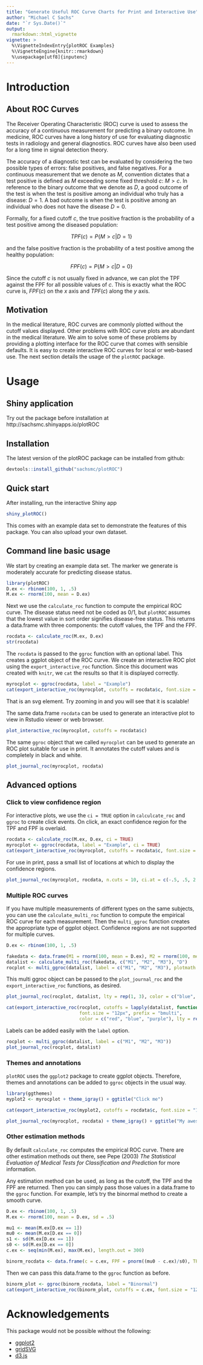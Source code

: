 ```yaml
---
title: "Generate Useful ROC Curve Charts for Print and Interactive Use"
author: "Michael C Sachs"
date: "`r Sys.Date()`"
output: 
  rmarkdown::html_vignette
vignette: >
  %\VignetteIndexEntry{plotROC Examples}
  %\VignetteEngine{knitr::rmarkdown}
  %\usepackage[utf8]{inputenc}
---
```


# Introduction

## About ROC Curves

The Receiver Operating Characteristic (ROC) curve is used to assess the accuracy of a continuous measurement for predicting a binary outcome. In medicine, ROC curves have a long history of use for evaluating diagnostic tests in radiology and general diagnostics. ROC curves have also been used for a long time in signal detection theory. 

The accuracy of a diagnostic test can be evaluated by considering the two possible types of errors: false positives, and false negatives. For a continuous measurement that we denote as $M$, convention dictates that a test positive is defined as $M$ exceeding some fixed threshold $c$: $M > c$. In reference to the binary outcome that we denote as $D$, a good outcome of the test is when the test is positive among an individual who truly has a disease: $D = 1$. A bad outcome is when the test is positive among an individual who does not have the disease $D = 0$. 

Formally, for a fixed cutoff $c$, the true positive fraction is the probability of a test positive among the diseased population:

$$ TPF(c) = P\{ M > c | D = 1 \} $$

and the false positive fraction is the probability of a test positive among the healthy population:

$$ FPF(c) = P\{ M > c | D = 0 \} $$

Since the cutoff $c$ is not usually fixed in advance, we can plot the TPF against the FPF for all possible values of $c$. This is exactly what the ROC curve is, $FPF(c)$ on the $x$ axis and $TPF(c)$ along the $y$ axis. 

## Motivation

In the medical literature, ROC curves are commonly plotted without the cutoff values displayed. Other problems with ROC curve plots are abundant in the medical literature. We aim to solve some of these problems by providing a plotting interface for the ROC curve that comes with sensible defaults. It is easy to create interactive ROC curves for local or web-based use. The next section details the usage of the `plotROC` package. 

# Usage

## Shiny application

Try out the package before installation at http://sachsmc.shinyapps.io/plotROC

## Installation

The latest version of the plotROC package can be installed from github:

```r
devtools::install_github("sachsmc/plotROC")
```


## Quick start
After installing, run the interactive Shiny app
```r
shiny_plotROC()
```

This comes with an example data set to demonstrate the features of this package. You can also upload your own dataset. 

## Command line basic usage

We start by creating an example data set. The marker we generate is moderately accurate for predicting disease status. 

```r
library(plotROC)
D.ex <- rbinom(100, 1, .5)
M.ex <- rnorm(100, mean = D.ex)
```

Next we use the `calculate_roc` function to compute the empirical ROC curve. The disease status need not be coded as 0/1, but `plotROC` assumes that the lowest value in sort order signifies disease-free status. This returns a data.frame with three components: the cutoff values, the TPF and the FPF. 

```r
rocdata <- calculate_roc(M.ex, D.ex)
str(rocdata)
```

The `rocdata` is passed to the `ggroc` function with an optional label. This creates a ggplot object of the ROC curve. We create an interactive ROC plot using the `export_interactive_roc` function. Since this document was created with `knitr`, we `cat` the results so that it is displayed correctly.

```r
myrocplot <- ggroc(rocdata, label = "Example")
cat(export_interactive_roc(myrocplot, cutoffs = rocdata$c, font.size = "12px", prefix = "a", color = "red"))
```

That is an svg element. Try zooming in and you will see that it is scalable!

The same data.frame `rocdata` can be used to generate an interactive plot to view in Rstudio viewer or web browser.

```r
plot_interactive_roc(myrocplot, cutoffs = rocdata$c)
```

The same `ggroc` object that we called `myrocplot` can be used to generate an ROC plot suitable for use in print. It annotates the cutoff values and is completely in black and white. 

```r
plot_journal_roc(myrocplot, rocdata)
```


## Advanced options

### Click to view confidence region

For interactive plots, we use the `ci = TRUE` option in `calculcate_roc` and `ggroc` to create click events. On click, an exact confidence region for the TPF and FPF is overlaid. 

```r

rocdata <- calculate_roc(M.ex, D.ex, ci = TRUE)
myrocplot <- ggroc(rocdata, label = "Example", ci = TRUE)
cat(export_interactive_roc(myrocplot, cutoffs = rocdata$c, font.size = "12px", prefix = "aci", color = "red", lwd = 1))
```

For use in print, pass a small list of locations at which to display the confidence regions. 

```r
plot_journal_roc(myrocplot, rocdata, n.cuts = 10, ci.at = c(-.5, .5, 2.1))
```

### Multiple ROC curves

If you have multiple measurements of different types on the same subjects, you can use the `calculate_multi_roc` function to compute the empirical ROC curve for each measurement.  Then the `multi_ggroc` function creates the appropriate type of ggplot object. Confidence regions are not supported for multiple curves. 

```r
D.ex <- rbinom(100, 1, .5)

fakedata <- data.frame(M1 = rnorm(100, mean = D.ex), M2 = rnorm(100, mean = D.ex, sd = .4), M3 = runif(100), D = D.ex)
datalist <- calculate_multi_roc(fakedata, c("M1", "M2", "M3"), "D")
rocplot <- multi_ggroc(datalist, label = c("M1", "M2", "M3"), plotmath = FALSE)
```

This multi ggroc object can be passed to the `plot_journal_roc` and the `export_interactive_roc` functions, as desired. 

```r
plot_journal_roc(rocplot, datalist, lty = rep(1, 3), color = c("blue", "green", "purple"), legend = TRUE)
```

```r
cat(export_interactive_roc(rocplot, cutoffs = lapply(datalist, function(d) d$c), 
                           font.size = "12px", prefix = "bmulti", 
                           color = c("red", "blue", "purple"), lty = rep(1, 3), legend = TRUE))
```

Labels can be added easily with the `label` option. 

```r
rocplot <- multi_ggroc(datalist, label = c("M1", "M2", "M3"))
plot_journal_roc(rocplot, datalist)
```

### Themes and annotations

`plotROC` uses the `ggplot2` package to create ggplot objects. Therefore, themes and annotations can be added to `ggroc` objects in the usual way. 

```r
library(ggthemes)
myplot2 <- myrocplot + theme_igray() + ggtitle("Click me")

cat(export_interactive_roc(myplot2, cutoffs = rocdata$c, font.size = "12px", prefix = "b"))
```

```r
plot_journal_roc(myrocplot, rocdata) + theme_igray() + ggtitle("My awesome new biomarker")
```

### Other estimation methods

By default `calculate_roc` computes the empirical ROC curve. There are other estimation methods out there, see Pepe (2003) _The Statistical Evaluation of Medical Tests for Classification and Prediction_ for more information.

Any estimation method can be used, as long as the cutoff, the TPF and the FPF are returned. Then you can simply pass those values in a data.frame to the `ggroc` function. For example, let's try the binormal method to create a smooth curve. 

```r
D.ex <- rbinom(100, 1, .5)
M.ex <- rnorm(100, mean = D.ex, sd = .5)

mu1 <- mean(M.ex[D.ex == 1])
mu0 <- mean(M.ex[D.ex == 0])
s1 <- sd(M.ex[D.ex == 1])
s0 <- sd(M.ex[D.ex == 0])
c.ex <- seq(min(M.ex), max(M.ex), length.out = 300)

binorm_rocdata <- data.frame(c = c.ex, FPF = pnorm((mu0 - c.ex)/s0), TPF = pnorm((mu1 - c.ex)/s1))
```

Then we can pass this data.frame to the `ggroc` function as before. 

```r
binorm_plot <- ggroc(binorm_rocdata, label = "Binormal")
cat(export_interactive_roc(binorm_plot, cutoffs = c.ex, font.size = "12px", prefix = "bin"))
```


# Acknowledgements

This package would not be possible without the following:

  - [ggplot2](http://ggplot2.org/)
  - [gridSVG](http://sjp.co.nz/projects/gridsvg/)
  - [d3.js](http://d3js.org)
  




